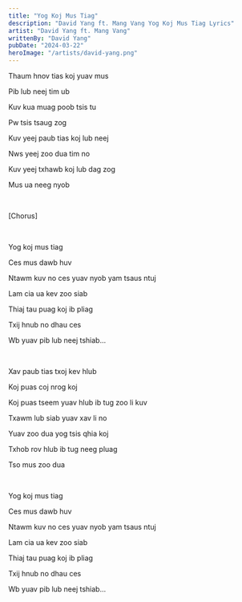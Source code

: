 ```yaml
---
title: "Yog Koj Mus Tiag"
description: "David Yang ft. Mang Vang Yog Koj Mus Tiag Lyrics"
artist: "David Yang ft. Mang Vang"
writtenBy: "David Yang"
pubDate: "2024-03-22"
heroImage: "/artists/david-yang.png"
---
```


Thaum hnov tias koj yuav mus

Pib lub neej tim ub

Kuv kua muag poob tsis tu

Pw tsis tsaug zog

Kuv yeej paub tias koj lub neej

Nws yeej zoo dua tim no

Kuv yeej txhawb koj lub dag zog

Mus ua neeg nyob

<br />

[Chorus]

<br />

Yog koj mus tiag

Ces mus dawb huv

Ntawm kuv no ces yuav nyob yam tsaus ntuj

Lam cia ua kev zoo siab

Thiaj tau puag koj ib pliag

Txij hnub no dhau ces

Wb yuav pib lub neej tshiab...

<br />

Xav paub tias txoj kev hlub

Koj puas coj nrog koj

Koj puas tseem yuav hlub ib tug zoo li kuv

Txawm lub siab yuav xav li no

Yuav zoo dua yog tsis qhia koj

Txhob rov hlub ib tug neeg pluag

Tso mus zoo dua

<br />

Yog koj mus tiag

Ces mus dawb huv

Ntawm kuv no ces yuav nyob yam tsaus ntuj

Lam cia ua kev zoo siab

Thiaj tau puag koj ib pliag

Txij hnub no dhau ces

Wb yuav pib lub neej tshiab...
